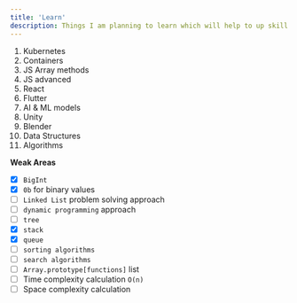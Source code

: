 ```yaml
---
title: 'Learn'
description: Things I am planning to learn which will help to up skill myself.
---
```


1. Kubernetes
2. Containers
3. JS Array methods
4. JS advanced
5. React
6. Flutter
7. AI & ML models
8. Unity
9. Blender
10. Data Structures
11. Algorithms


**Weak Areas**

- [x]  `BigInt`
- [x]  `0b` for binary values
- [ ]  `Linked List` problem solving approach
- [ ]  `dynamic programming` approach
- [ ]  `tree`
- [x]  `stack`
- [x]  `queue`
- [ ]  `sorting algorithms`
- [ ]  `search algorithms`
- [ ]  `Array.prototype[functions]` list
- [ ]  Time complexity calculation `O(n)`
- [ ]  Space complexity calculation